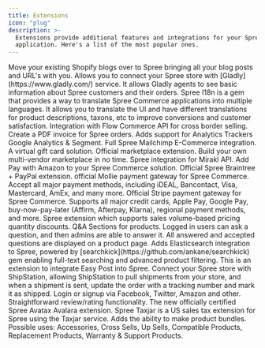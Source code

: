 ```yaml
---
title: Extensions
icon: "plug"
description: >-
  Extensions provide additional features and integrations for your Spree
  application. Here's a list of the most popular ones.
---
```

<AccordionGroup>
  <Accordion title="Content Management">
    <Card
      title="Blogs"
      href="https://github.com/MatthewKennedy/spree_blogs"
    >
      Move your existing Shopify blogs over to Spree bringing all your blog posts and URL's with you.
    </Card>
  </Accordion>

  <Accordion title="Customer Service">
    <Card
      title="Gladly"
      href="https://github.com/upsidelab/spree_gladly"
    >
      Allows you to connect your Spree store with [Gladly](https://www.gladly.com/) service. It allows Gladly agents to see basic information about Spree customers and their orders.
    </Card>
  </Accordion>

  <Accordion title="Internationalization">
  <Card
      title="Spree I18n"
      href="https://github.com/spree-contrib/spree_i18n"
    >
      Spree I18n is a gem that provides a way to translate Spree Commerce applications into multiple languages. It allows you to translate the UI and have different translations for product descriptions, taxons, etc to improve conversions and customer satisfaction.
    </Card>
    <Card
      title="Flow Commerce"
      href="https://github.com/mejuri-inc/flowcommerce_spree"
    >
      Integration with Flow Commerce API for cross border selling.
    </Card>
  </Accordion>
  <Accordion title="Order Management">
    <Card
      title="Print Invoice"
      href="https://github.com/spree-contrib/spree_print_invoice"
    >
      Create a PDF invoice for Spree orders.
    </Card>
  </Accordion>

  <Accordion title="Marketing">
    <Card
      title="Analytics Trackers"
      href="https://github.com/spree-contrib/spree_analytics_trackers"
    >
      Adds support for Analytics Trackers Google Analytics & Segment.
    </Card>
    <Card
      title="MailChimp E-Commerce"
      href="https://github.com/spree-contrib/spree_mailchimp_ecommerce"
    >
      Full Spree Mailchimp E-Commerce integration.
    </Card>
    <Card
      title="Virtual Gift Card"
      href="https://github.com/ShopFelixGray/spree_virtual_gift_card"
    >
      A virtual gift card solution.
    </Card>
  </Accordion>

  <Accordion title="Marketplaces">
    <Card
      title="Multi Vendor"
      href="https://github.com/spree-contrib/spree_multi_vendor"
    >
      Official marketplace extension. Build your own multi-vendor marketplace in no time.
    </Card>
    <Card
      title="Mirakl"
      href="https://github.com/ShopFelixGray/spree_mirakl_api"
    >
      Spree integration for Mirakl API.
    </Card>
  </Accordion>

  <Accordion title="Payments">
    <Card
      title="Amazon Pay"
      href="https://github.com/ShopFelixGray/spree_pay_with_amazon"
    >
      Add Pay with Amazon to your Spree Commerce solution.
    </Card>
    <Card
      title="Braintree vzero"
      href="https://github.com/spree-contrib/spree_braintree_vzero"
    >
      Official Spree Braintree + PayPal extension.
    </Card>
    <Card
      title="Mollie"
      href="https://github.com/mollie/spree-mollie-gateway"
    >
      official Mollie payment gateway for Spree Commerce. Accept all major payment methods, including iDEAL, Bancontact, Visa, Mastercard, AmEx, and many more.
    </Card>
    <Card
      title="Stripe"
      href="https://github.com/spree/spree_stripe"
    >
      Official Stripe payment gateway for Spree Commerce. Supports all major credit cards, Apple Pay, Google Pay, buy-now-pay-later (Affirm, Afterpay, Klarna), regional payment methods, and more.
    </Card>
  </Accordion>

  <Accordion title="Products">
    <Card
      title="Volume Pricing"
      href="https://github.com/spree-contrib/spree_volume_pricing"
    >
      Spree extension which supports sales volume-based pricing quantity discounts.
    </Card>
    <Card
      title="Products Q&A"
      href="https://github.com/TruemarkDev/spree_products_qa"
    >
      Q&A Sections for products. Logged in users can ask a question, and then admins are able to answer it. All answered and accepted questions are displayed on a product page.
    </Card>
  </Accordion>

  <Accordion title="Search">
    <Card
      title="SearchKick"
      href="https://github.com/spree-contrib/spree_searchkick"
    >
      Adds Elasticsearch integration to Spree, powered by [searchkick](https://github.com/ankane/searchkick) gem enabling full-text searching and advanced product filtering.
    </Card>
  </Accordion>

  <Accordion title="Shipping">
    <Card
      title="EasyPost"
      href="https://github.com/ShopFelixGray/spree_easypost"
    >
      This is an extension to integrate Easy Post into Spree.
    </Card>
    <Card
      title="ShipStation"
      href="https://github.com/MatthewKennedy/spree_shipstation"
    >
      Connect your Spree store with ShipStation, allowing ShipStation to pull shipments from your store, and when a shipment is sent, update the order with a tracking number and mark it as shipped.
    </Card>
  </Accordion>

  <Accordion title="Social">
    <Card
      title="Social Login"
      href="https://github.com/spree-contrib/spree_social"
    >
      Login or signup via Facebook, Twitter, Amazon and other.
    </Card>
    <Card
      title="Reviews"
      href="https://github.com/spree-contrib/spree_reviews"
    >
      Straightforward review/rating functionality.
    </Card>
  </Accordion>

  <Accordion title="Tax Calculation">
    <Card
      title="Avatax"
      href="https://github.com/spree-contrib/spree_avatax_official"
    >
      The new officially certified Spree Avatax Avalara extension.
    </Card>
    <Card
      title="TaxJar"
      href="https://github.com/spree-contrib/spree_taxjar"
    >
      Spree Taxjar is a US sales tax extension for Spree using the Taxjar service.
    </Card>
  </Accordion>

  <Accordion title="Upselling">
    <Card
      title="Product Assembly"
      href="https://github.com/spree-contrib/spree-product-assembly"
    >
      Adds the ability to make product bundles.
    </Card>
    <Card
      title="Related Products"
      href="https://github.com/spree-contrib/spree_related_products"
    >
      Possible uses: Accessories, Cross Sells, Up Sells, Compatible Products, Replacement Products, Warranty & Support Products.
    </Card>
  </Accordion>
</AccordionGroup>
